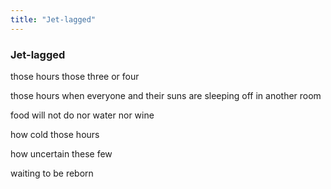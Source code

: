 ```yaml
---
title: "Jet-lagged"
---
```


### Jet-lagged

those hours
those three or four

those hours when everyone
and their suns are sleeping off
in another room

food will not do
nor water nor wine

how cold
those hours

how uncertain
these few

waiting to be
reborn

<br>
